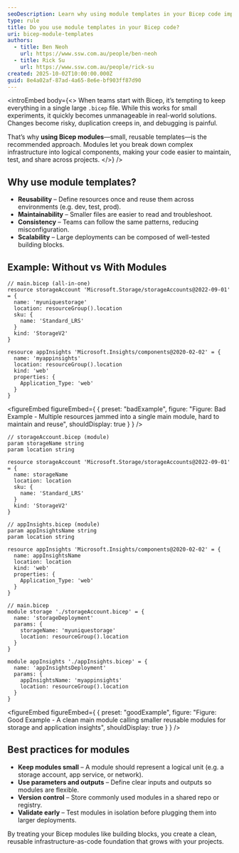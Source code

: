 ```yaml
---
seoDescription: Learn why using module templates in your Bicep code improves maintainability, reusability, and consistency across your infrastructure-as-code projects.
type: rule
title: Do you use module templates in your Bicep code?
uri: bicep-module-templates
authors:
  - title: Ben Neoh
    url: https://www.ssw.com.au/people/ben-neoh
  - title: Rick Su
    url: https://www.ssw.com.au/people/rick-su
created: 2025-10-02T10:00:00.000Z
guid: 8e4a02af-87ad-4a65-8e6e-bf903ff87d90
---
```


<introEmbed
  body={<>
When teams start with Bicep, it’s tempting to keep everything in a single large `.bicep` file. While this works for small experiments, it quickly becomes unmanageable in real-world solutions. Changes become risky, duplication creeps in, and debugging is painful.

That’s why **using Bicep modules**—small, reusable templates—is the recommended approach. Modules let you break down complex infrastructure into logical components, making your code easier to maintain, test, and share across projects.
  </>}
/>
## Why use module templates?

* **Reusability** – Define resources once and reuse them across environments (e.g. dev, test, prod).
* **Maintainability** – Smaller files are easier to read and troubleshoot.
* **Consistency** – Teams can follow the same patterns, reducing misconfiguration.
* **Scalability** – Large deployments can be composed of well-tested building blocks.

## Example: Without vs With Modules

```bicep
// main.bicep (all-in-one)
resource storageAccount 'Microsoft.Storage/storageAccounts@2022-09-01' = {
  name: 'myuniquestorage'
  location: resourceGroup().location
  sku: {
    name: 'Standard_LRS'
  }
  kind: 'StorageV2'
}

resource appInsights 'Microsoft.Insights/components@2020-02-02' = {
  name: 'myappinsights'
  location: resourceGroup().location
  kind: 'web'
  properties: {
    Application_Type: 'web'
  }
}
```

<figureEmbed figureEmbed={ {
  preset: "badExample",
  figure: "Figure: Bad Example - Multiple resources jammed into a single main module, hard to maintain and reuse",
  shouldDisplay: true
} } />


```bicep
// storageAccount.bicep (module)
param storageName string
param location string

resource storageAccount 'Microsoft.Storage/storageAccounts@2022-09-01' = {
  name: storageName
  location: location
  sku: {
    name: 'Standard_LRS'
  }
  kind: 'StorageV2'
}

// appInsights.bicep (module)
param appInsightsName string
param location string

resource appInsights 'Microsoft.Insights/components@2020-02-02' = {
  name: appInsightsName
  location: location
  kind: 'web'
  properties: {
    Application_Type: 'web'
  }
}

// main.bicep
module storage './storageAccount.bicep' = {
  name: 'storageDeployment'
  params: {
    storageName: 'myuniquestorage'
    location: resourceGroup().location
  }
}

module appInsights './appInsights.bicep' = {
  name: 'appInsightsDeployment'
  params: {
    appInsightsName: 'myappinsights'
    location: resourceGroup().location
  }
}
```

<figureEmbed figureEmbed={ {
  preset: "goodExample",
  figure: "Figure: Good Example - A clean main module calling smaller reusable modules for storage and application insights",
  shouldDisplay: true
} } />


## Best practices for modules

* **Keep modules small** – A module should represent a logical unit (e.g. a storage account, app service, or network).
* **Use parameters and outputs** – Define clear inputs and outputs so modules are flexible.
* **Version control** – Store commonly used modules in a shared repo or registry.
* **Validate early** – Test modules in isolation before plugging them into larger deployments.

By treating your Bicep modules like building blocks, you create a clean, reusable infrastructure-as-code foundation that grows with your projects.